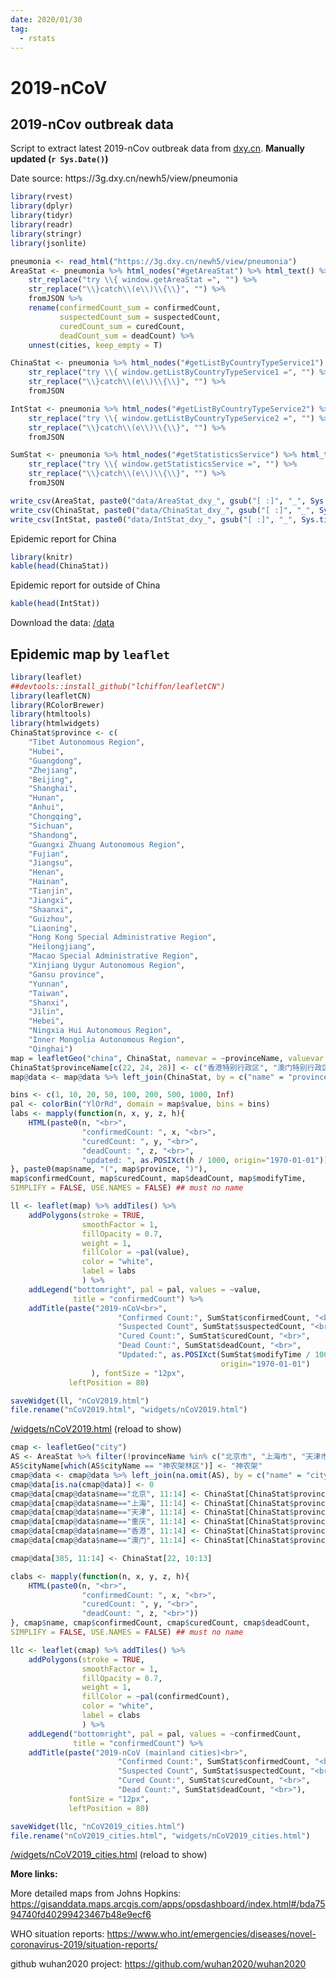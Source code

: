 ```yaml
---
date: 2020/01/30
tag:
  - rstats
---
```


# 2019-nCoV
## 2019-nCov outbreak data
Script to extract latest 2019-nCov outbreak data from [dxy.cn](dxy.cn). **Manually updated (`r Sys.Date()`)** 

Date source: https://3g.dxy.cn/newh5/view/pneumonia
```r
library(rvest)
library(dplyr)
library(tidyr)
library(readr)
library(stringr)
library(jsonlite)

pneumonia <- read_html("https://3g.dxy.cn/newh5/view/pneumonia")
AreaStat <- pneumonia %>% html_nodes("#getAreaStat") %>% html_text() %>%
    str_replace("try \\{ window.getAreaStat =", "") %>%
    str_replace("\\}catch\\(e\\)\\{\\}", "") %>%
    fromJSON %>%
    rename(confirmedCount_sum = confirmedCount,
           suspectedCount_sum = suspectedCount,
           curedCount_sum = curedCount,
           deadCount_sum = deadCount) %>%
    unnest(cities, keep_empty = T)

ChinaStat <- pneumonia %>% html_nodes("#getListByCountryTypeService1") %>% html_text() %>%
    str_replace("try \\{ window.getListByCountryTypeService1 =", "") %>%
    str_replace("\\}catch\\(e\\)\\{\\}", "") %>%
    fromJSON

IntStat <- pneumonia %>% html_nodes("#getListByCountryTypeService2") %>% html_text() %>%
    str_replace("try \\{ window.getListByCountryTypeService2 =", "") %>%
    str_replace("\\}catch\\(e\\)\\{\\}", "") %>%
    fromJSON

SumStat <- pneumonia %>% html_nodes("#getStatisticsService") %>% html_text() %>%
    str_replace("try \\{ window.getStatisticsService =", "") %>%
    str_replace("\\}catch\\(e\\)\\{\\}", "") %>%
    fromJSON

write_csv(AreaStat, paste0("data/AreaStat_dxy_", gsub("[ :]", "_", Sys.time()), ".csv"))
write_csv(ChinaStat, paste0("data/ChinaStat_dxy_", gsub("[ :]", "_", Sys.time()), ".csv"))
write_csv(IntStat, paste0("data/IntStat_dxy_", gsub("[ :]", "_", Sys.time()), ".csv"))

```

Epidemic report for China
```r
library(knitr)
kable(head(ChinaStat))
```

Epidemic report for outside of China
```r
kable(head(IntStat))
```

Download the data: 
[/data](https://github.com/hutuben/hutuben.github.io/tree/master/data)

## Epidemic map by `leaflet`
```r
library(leaflet)
##devtools::install_github("lchiffon/leafletCN")
library(leafletCN)
library(RColorBrewer)
library(htmltools)
library(htmlwidgets)
ChinaStat$province <- c(
    "Tibet Autonomous Region",
    "Hubei",
    "Guangdong",
    "Zhejiang",
    "Beijing",
    "Shanghai",
    "Hunan",
    "Anhui",
    "Chongqing",
    "Sichuan",
    "Shandong",
    "Guangxi Zhuang Autonomous Region",
    "Fujian",
    "Jiangsu",
    "Henan",
    "Hainan",
    "Tianjin",
    "Jiangxi",
    "Shaanxi",
    "Guizhou",
    "Liaoning",
    "Hong Kong Special Administrative Region",
    "Heilongjiang",
    "Macao Special Administrative Region",
    "Xinjiang Uygur Autonomous Region",
    "Gansu province",
    "Yunnan",
    "Taiwan",
    "Shanxi",
    "Jilin",
    "Hebei",
    "Ningxia Hui Autonomous Region",
    "Inner Mongolia Autonomous Region",
    "Qinghai")
map = leafletGeo("china", ChinaStat, namevar = ~provinceName, valuevar = ~confirmedCount)
ChinaStat$provinceName[c(22, 24, 28)] <- c("香港特别行政区", "澳门特别行政区", "台湾省")
map@data <- map@data %>% left_join(ChinaStat, by = c("name" = "provinceName"))

bins <- c(1, 10, 20, 50, 100, 200, 500, 1000, Inf)
pal <- colorBin("YlOrRd", domain = map$value, bins = bins)
labs <- mapply(function(n, x, y, z, h){
    HTML(paste0(n, "<br>",
                "confirmedCount: ", x, "<br>",
                "curedCount: ", y, "<br>",
                "deadCount: ", z, "<br>",
                "updated: ", as.POSIXct(h / 1000, origin="1970-01-01")))
}, paste0(map$name, "(", map$province, ")"),
map$confirmedCount, map$curedCount, map$deadCount, map$modifyTime,
SIMPLIFY = FALSE, USE.NAMES = FALSE) ## must no name

ll <- leaflet(map) %>% addTiles() %>%
    addPolygons(stroke = TRUE,
                smoothFactor = 1,
                fillOpacity = 0.7,
                weight = 1,
                fillColor = ~pal(value),
                color = "white",
                label = labs
                ) %>%    
    addLegend("bottomright", pal = pal, values = ~value,
              title = "confirmedCount") %>%
    addTitle(paste("2019-nCoV<br>",
                        "Confirmed Count:", SumStat$confirmedCount, "<br>",
                        "Suspected Count", SumStat$suspectedCount, "<br>",
                        "Cured Count:", SumStat$curedCount, "<br>",
                        "Dead Count:", SumStat$deadCount, "<br>",
                        "Updated:", as.POSIXct(SumStat$modifyTime / 1000,
                                               origin="1970-01-01")
                  ), fontSize = "12px",
             leftPosition = 80)

saveWidget(ll, "nCoV2019.html")
file.rename("nCoV2019.html", "widgets/nCoV2019.html")

```

[/widgets/nCoV2019.html](/widgets/nCoV2019.html) (reload to show)

<iframeComp ihtml="/widgets/nCoV2019.html"></iframeComp>



```r
cmap <- leafletGeo("city")
AS <- AreaStat %>% filter(!provinceName %in% c("北京市", "上海市", "天津市", "重庆市", "香港", "台湾", "澳门"))
AS$cityName[which(AS$cityName == "神农架林区")] <- "神农架"
cmap@data <- cmap@data %>% left_join(na.omit(AS), by = c("name" = "cityName"))
cmap@data[is.na(cmap@data)] <- 0
cmap@data[cmap@data$name=="北京", 11:14] <- ChinaStat[ChinaStat$provinceName=="北京市", 10:13]
cmap@data[cmap@data$name=="上海", 11:14] <- ChinaStat[ChinaStat$provinceName=="上海市", 10:13]
cmap@data[cmap@data$name=="天津", 11:14] <- ChinaStat[ChinaStat$provinceName=="天津市", 10:13]
cmap@data[cmap@data$name=="重庆", 11:14] <- ChinaStat[ChinaStat$provinceName=="重庆市", 10:13]
cmap@data[cmap@data$name=="香港", 11:14] <- ChinaStat[ChinaStat$provinceName=="香港特别行政区", 10:13]
cmap@data[cmap@data$name=="澳门", 11:14] <- ChinaStat[ChinaStat$provinceName=="澳门特别行政区", 10:13]

cmap@data[385, 11:14] <- ChinaStat[22, 10:13]

clabs <- mapply(function(n, x, y, z, h){
    HTML(paste0(n, "<br>",
                "confirmedCount: ", x, "<br>",
                "curedCount: ", y, "<br>",
                "deadCount: ", z, "<br>"))
}, cmap$name, cmap$confirmedCount, cmap$curedCount, cmap$deadCount,
SIMPLIFY = FALSE, USE.NAMES = FALSE) ## must no name

llc <- leaflet(cmap) %>% addTiles() %>%
    addPolygons(stroke = TRUE,
                smoothFactor = 1,
                fillOpacity = 0.7,
                weight = 1,
                fillColor = ~pal(confirmedCount),
                color = "white",
                label = clabs
                ) %>%    
    addLegend("bottomright", pal = pal, values = ~confirmedCount,
              title = "confirmedCount") %>%
    addTitle(paste("2019-nCoV (mainland cities)<br>",
                        "Confirmed Count:", SumStat$confirmedCount, "<br>",
                        "Suspected Count", SumStat$suspectedCount, "<br>",
                        "Cured Count:", SumStat$curedCount, "<br>",
                        "Dead Count:", SumStat$deadCount, "<br>"),
             fontSize = "12px",
             leftPosition = 80)

saveWidget(llc, "nCoV2019_cities.html")
file.rename("nCoV2019_cities.html", "widgets/nCoV2019_cities.html")

```

[/widgets/nCoV2019_cities.html](/widgets/nCoV2019_cities.html) (reload to show)

<iframeComp ihtml="/widgets/nCoV2019_cities.html"></iframeComp>

**More links:**

More detailed maps from Johns Hopkins: <https://gisanddata.maps.arcgis.com/apps/opsdashboard/index.html#/bda7594740fd40299423467b48e9ecf6>

WHO situation reports: <https://www.who.int/emergencies/diseases/novel-coronavirus-2019/situation-reports/>

github wuhan2020 project: <https://github.com/wuhan2020/wuhan2020>

